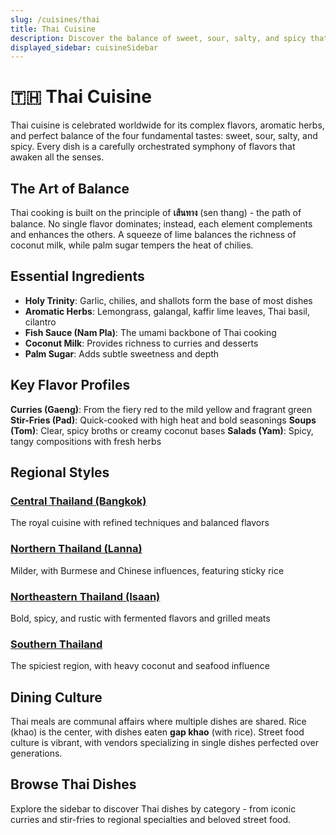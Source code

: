 ```yaml
---
slug: /cuisines/thai
title: Thai Cuisine
description: Discover the balance of sweet, sour, salty, and spicy that defines Thai cuisine - one of the world's most beloved food traditions
displayed_sidebar: cuisineSidebar
---
```


# 🇹🇭 Thai Cuisine

Thai cuisine is celebrated worldwide for its complex flavors, aromatic herbs, and perfect balance of the four fundamental tastes: sweet, sour, salty, and spicy. Every dish is a carefully orchestrated symphony of flavors that awaken all the senses.

## The Art of Balance

Thai cooking is built on the principle of **เส้นทาง** (sen thang) - the path of balance. No single flavor dominates; instead, each element complements and enhances the others. A squeeze of lime balances the richness of coconut milk, while palm sugar tempers the heat of chilies.

## Essential Ingredients

- **Holy Trinity**: Garlic, chilies, and shallots form the base of most dishes
- **Aromatic Herbs**: Lemongrass, galangal, kaffir lime leaves, Thai basil, cilantro
- **Fish Sauce (Nam Pla)**: The umami backbone of Thai cooking
- **Coconut Milk**: Provides richness to curries and desserts
- **Palm Sugar**: Adds subtle sweetness and depth

## Key Flavor Profiles

**Curries (Gaeng)**: From the fiery red to the mild yellow and fragrant green
**Stir-Fries (Pad)**: Quick-cooked with high heat and bold seasonings
**Soups (Tom)**: Clear, spicy broths or creamy coconut bases
**Salads (Yam)**: Spicy, tangy compositions with fresh herbs

## Regional Styles

### [Central Thailand (Bangkok)](/locations/thailand/bangkok)
The royal cuisine with refined techniques and balanced flavors

### [Northern Thailand (Lanna)](/locations/thailand/chiang-mai)
Milder, with Burmese and Chinese influences, featuring sticky rice

### [Northeastern Thailand (Isaan)](/locations/thailand/isaan)
Bold, spicy, and rustic with fermented flavors and grilled meats

### [Southern Thailand](/locations/thailand/southern)
The spiciest region, with heavy coconut and seafood influence

## Dining Culture

Thai meals are communal affairs where multiple dishes are shared. Rice (khao) is the center, with dishes eaten **gap khao** (with rice). Street food culture is vibrant, with vendors specializing in single dishes perfected over generations.

## Browse Thai Dishes

Explore the sidebar to discover Thai dishes by category - from iconic curries and stir-fries to regional specialties and beloved street food.
